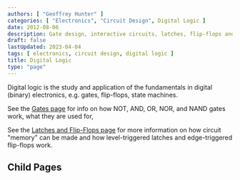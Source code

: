 ```yaml
---
authors: [ "Geoffrey Hunter" ]
categories: [ "Electronics", "Circuit Design", Digital Logic ]
date: 2012-08-06
description: Gate design, interactive circuits, latches, flip-flops and more info on digital logic. 
draft: false
lastUpdated: 2023-04-04
tags: [ electronics, circuit design, digital logic ]
title: Digital Logic
type: "page"
---
```



Digital logic is the study and application of the fundamentals in digital (binary) electronics, e.g. gates, flip-flops, state machines.

See the [Gates page](/electronics/circuit-design/digital-logic/gates/) for info on how NOT, AND, OR, NOR, and NAND gates work, what they are used for, 

See the [Latches and Flip-Flops page](/electronics/circuit-design/digital-logic/latches-and-flip-flops/) for more information on how circuit "memory" can be made and how level-triggered latches and edge-triggered flip-flops work.

## Child Pages

<ChildPages />